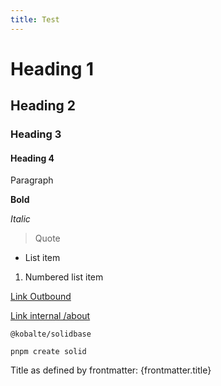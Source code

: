 ```yaml
---
title: Test
---
```


# Heading 1

## Heading 2

### Heading 3

#### Heading 4

Paragraph

**Bold**

_Italic_

> Quote

- List item

1. Numbered list item

[Link Outbound](https://www.example.com)

[Link internal /about](/about)

`@kobalte/solidbase`

```
pnpm create solid
```

Title as defined by frontmatter: {frontmatter.title}
